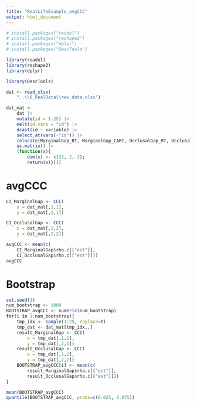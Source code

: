```yaml
---
title: "RealLifeExample_avgCCC"
output: html_document
---
```


```r
# install.packages("readxl")
# install.packages("reshape2")
# install.packages("dplyr")
# install.packages("DescTools")

library(readxl)
library(reshape2)
library(dplyr)

library(DescTools)
```

```r
dat <- read_xlsx(
    "..\\0_RealData\\raw_data.xlsx")
```

```r
dat_mat <- 
    dat |>
    mutate(id = 1:25) |>
    melt(id.vars = "id") |>
    dcast(id ~ variable) |>
    select_at(vars(-"id")) |>
    relocate(MarginalGap_RT, MarginalGap_CART, OcclusalGap_RT, OcclusalGap_CART) |>
    as.matrix() |>
    (function(x){
        dim(x) <- c(25, 2, 2);
        return(x)})()
```

# avgCCC

```r
CI_MarginalGap <- CCC(
    x = dat_mat[,1,1], 
    y = dat_mat[,2,1])

CI_OcclusalGap <- CCC(
    x = dat_mat[,1,2], 
    y = dat_mat[,2,2])
```

```r
avgCCC <- mean(c(
    CI_MarginalGap$rho.c[["est"]],
    CI_OcclusalGap$rho.c[["est"]]))
avgCCC
```

# Bootstrap

```r
set.seed(1)
num_bootstrap <- 1000
BOOTSTRAP_avgCCC <- numeric(num_bootstrap)
for(i in 1:num_bootstrap){
    tmp_idx <- sample(1:25, replace=T)
    tmp_dat <- dat_mat[tmp_idx,,]
    result_MarginalGap <- CCC(
        x = tmp_dat[,1,1], 
        y = tmp_dat[,2,1])
    result_OcclusalGap <- CCC(
        x = tmp_dat[,1,2], 
        y = tmp_dat[,2,2])
    BOOTSTRAP_avgCCC[i] <- mean(c(
        result_MarginalGap$rho.c[["est"]],
        result_OcclusalGap$rho.c[["est"]]))
}

mean(BOOTSTRAP_avgCCC)
quantile(BOOTSTRAP_avgCCC, probs=c(0.025, 0.975))
```
